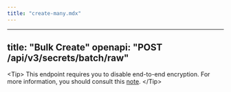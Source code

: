 ```yaml
---
title: "create-many.mdx"
---
```


---
title: "Bulk Create"
openapi: "POST /api/v3/secrets/batch/raw"
---

&lt;Tip&gt;
  This endpoint requires you to disable end-to-end encryption. For more information, you should consult this [note](https://infisical.com/docs/api-reference/overview/examples/note).
&lt;/Tip&gt;

